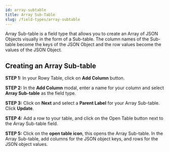 ```yaml
---
id: array-subtable
title: Array Sub-Table
slug: /field-types/array-subtable
---
```


Array Sub-table is a field type that allows you to create an Array of JSON Objects visually in the form of a Sub-table. The column names of the Sub-table become the keys of the JSON Object and the row values become the values of the JSON Object.

## Creating an Array Sub-table

**STEP 1:** In your Rowy Table, click on **Add Column** button.

**STEP 2:** In the **Add Column** modal, enter a name for your column and select **Array Sub-table** as the field type.

**STEP 3:** Click on **Next** and select a **Parent Label** for your Array Sub-table. Click **Update**.

**STEP 4:** Add a row to your table, and click on the Open Table button next to the Array Sub-table field.

**STEP 5:** Click on the **open table icon**, this opens the Array Sub-table. In the Array Sub-table, add columns for the JSON object keys, and rows for the JSON object values.